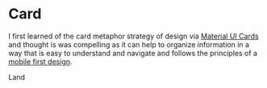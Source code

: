 
<Meta title="design system/molecules/card" />

# Card

I first learned of the card metaphor strategy of design via [Material UI Cards](https://m2.material.io/components/cards) and thought is was compelling as it can help to organize information in a way that is easy to understand and navigate and follows the principles of a [mobile first design](https://www.uxpin.com/studio/blog/a-hands-on-guide-to-mobile-first-design/).

<Canvas>
  <Story name="card">
    <Card>
      Land
    </Card>
  </Story>
</Canvas>
